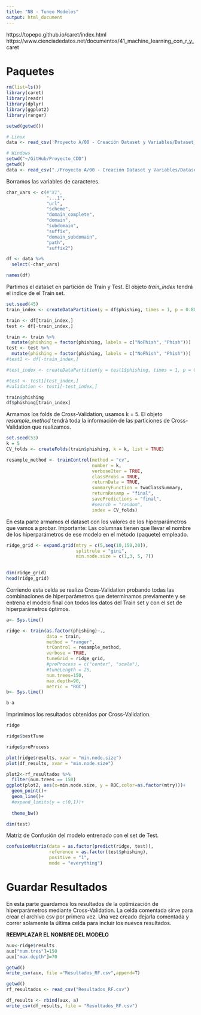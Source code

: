 ```yaml
---
title: "NB - Tuneo Modelos"
output: html_document
---
```


https://topepo.github.io/caret/index.html
https://www.cienciadedatos.net/documentos/41_machine_learning_con_r_y_caret

# Paquetes

```r
rm(list=ls())
library(caret)
library(readr)
library(dplyr)
library(ggplot2)
library(ranger)

setwd(getwd())
```


```r
# Linux
data <- read_csv('Proyecto A/00 - Creación Dataset y Variables/Dataset_Modelos.csv')
```

```r
# Windows
setwd("~/GitHub/Proyecto_CDD")
getwd()
data <- read_csv("./Proyecto A/00 - Creación Dataset y Variables/Dataset_Modelos.csv")
```

Borramos las variables de caracteres.

```r
char_vars <- c(#"X1", 
               "...1",
               "url", 
               "scheme", 
               "domain_complete", 
               "domain", 
               "subdomain", 
               "suffix", 
               "domain_subdomain", 
               "path", 
               "suffix2")

df <- data %>%
  select(-char_vars)
```



```r
names(df)
```

Partimos el dataset en partición de Train y Test. El objeto *train_index* tendrá el índice de el Train set.

```r
set.seed(45)
train_index <- createDataPartition(y = df$phishing, times = 1, p = 0.80, list = FALSE)

train <- df[train_index,]
test <- df[-train_index,]

train <- train %>%
  mutate(phishing = factor(phishing, labels = c("NoPhish", "Phish")))
test <- test %>%
  mutate(phishing = factor(phishing, labels = c("NoPhish", "Phish")))
#test1 <- df[-train_index,]

#test_index <- createDataPartition(y = test1$phishing, times = 1, p = 0.5, list = FALSE)

#test <- test1[test_index,]
#validation <- test1[-test_index,]
```

```r
train$phishing
df$phishing[train_index]
```

Armamos los folds de Cross-Validation, usamos k = 5. El objeto *resample_method* tendrá toda la información de las particiones de Cross-Validation que realizamos.

```r
set.seed(53)
k = 5
CV_folds <- createFolds(train$phishing, k = k, list = TRUE)

resample_method <- trainControl(method = "cv",
                                number = k,
                                verboseIter = TRUE,
                                classProbs = TRUE,
                                returnData = TRUE,
                                summaryFunction = twoClassSummary,
                                returnResamp = "final",
                                savePredictions = "final",
                                #search = "random",
                                index = CV_folds)

```

En esta parte armamos el dataset con los valores de los hiperparámetros que vamos a probar. Importante: Las columnas tienen que llevar el nombre de los hiperparámetros de ese modelo en el método (paquete) empleado.

```r
ridge_grid <- expand.grid(mtry = c(5,seq(10,150,20)),
                          splitrule = "gini",
                          min.node.size = c(1,3, 5, 7))
                            

dim(ridge_grid)
head(ridge_grid)
```



Corriendo esta celda se realiza Cross-Validation probando todas las combinaciones de hiperparámetros que determinamos previamente y se entrena el modelo final con todos los datos del Train set y con el set de hiperparámetros óptimos.

```r
a<- Sys.time()

ridge <- train(as.factor(phishing)~., 
               data = train, 
               method = "ranger", 
               trControl = resample_method,
               verbose = TRUE,
               tuneGrid = ridge_grid,
               #preProcess = c("center", "scale"),
               #tuneLength = 25,
               num.trees=150,
               max.depth=90,
               metric = "ROC")
b<- Sys.time()
```
```r
b-a
```

Imprimimos los resultados obtenidos por Cross-Validation.

```r
ridge
```

```r
ridge$bestTune
```

```r
ridge$preProcess
```



```r
plot(ridge$results, xvar = "min.node.size")
plot(df_results, xvar = "min.node.size")
```

```r
plot2<-rf_resultados %>%
  filter(num.trees == 150)
ggplot(plot2, aes(x=min.node.size, y = ROC,color=as.factor(mtry)))+
  geom_point()+
  geom_line()+
  #expand_limits(y = c(0,1))+
  
  theme_bw()
```


```r
dim(test)
```


Matriz de Confusión del modelo entrenado con el set de Test.

```r
confusionMatrix(data = as.factor(predict(ridge, test)),
                reference = as.factor(test$phishing),
                positive = "1",
                mode = "everything")
```

# Guardar Resultados

En esta parte guardamos los resultados de la optimización de hiperparámetros mediante Cross-Validation. La celda comentada sirve para crear el archivo csv por primera vez. Una vez creado dejarla comentada y correr solamente la última celda para incluir los nuevos resultados.

**REEMPLAZAR EL NOMBRE DEL MODELO**
```r
aux<-ridge$results
aux["num.tres"]=150
aux["max.depth"]=70
```

```r
getwd()
write_csv(aux, file ="Resultados_RF.csv",append=T)
```

```r
getwd()
rf_resultados <- read_csv("Resultados_RF.csv")

df_results <- rbind(aux, a)
write_csv(df_results, file = "Resultados_RF.csv")
```

```r

```


